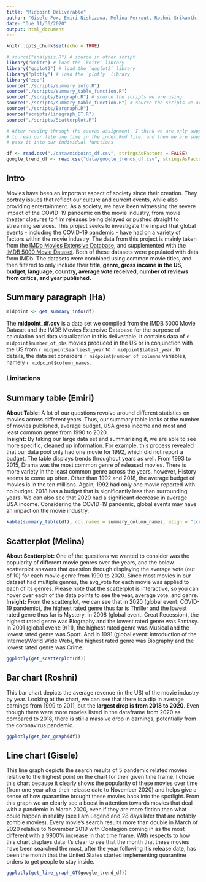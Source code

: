 ```yaml
---
title: "Midpoint Deliverable"
author: "Gisele Fox, Emiri Nishizawa, Melina Perraut, Roshni Srikanth, Ha Nhat To"
date: "Due 11/30/2020"
output: html_document
---
```


```r
knitr::opts_chunk$set(echo = TRUE)
```

```r
# source("analysis.R") # source in other script
library("knitr") # load the `knitr` library
library("ggplot2") # load the `ggplot2` library
library("plotly") # load the `plotly` library
library("zoo")
source("./scripts/summary_info.R")
source("./scripts/summary_table_function.R")
source("./scripts/Bargraph.R") # source the scripts we are using
source("./scripts/summary_table_function.R") # source the scripts we are using
source("./scripts/Bargraph.R") 
source("scripts/linegraph_GT.R")
source("./scripts/Scatterplot.R")

# After reading through the canvas assignment, I think we are only supposed
# to read our file one time in the index.Rmd file, and then we are supposed to
# pass it into our individual functions

df <- read.csv("./data/midpoint_df.csv", stringsAsFactors = FALSE)
google_trend_df <- read.csv("data/google_trends_df.csv", stringsAsFactors = FALSE)
```

## Intro
Movies have been an important aspect of society since their creation. They portray issues that reflect our culture and current events, while also providing entertainment. As a society, we have been witnessing the severe impact of the COVID-19 pandemic on the movie industry, from movie theater closures to film releases being delayed or pushed straight to streaming services. This project seeks to investigate the impact that global events - including the COVID-19 pandemic - have had on a variety of factors within the movie industry. The data from this project is mainly taken from the [IMDb Movies Extensive Database](https://www.kaggle.com/stefanoleone992/imdb-extensive-dataset?select=IMDb+movies.csv), and supplemented with the [IMDB 5000 Movie Dataset](https://www.kaggle.com/carolzhangdc/imdb-5000-movie-dataset). Both of these datasets were populated with data from IMDb. The datasets were combined using common movie titles, and then filtered to only include their **title, genre, gross income in the US, budget, language, country, average vote received, number of reviews from critics, and year published.**

## Summary paragraph (Ha)
``` r
midpoint <- get_summary_info(df)
```
The **midpoint_df.csv** is a data set we compiled from the IMDB 5000 Movie Dataset and the IMDB Movies Extensive Database for the purpose of calculation and data visualization in this deliverable. It contains data of `r midpoint$number_of_obs` movies produced in the US or in conjunction with the US from `r midpoint$earliest_year` to `r midpoint$latest_year`. In details, the data set considers `r midpoint$number_of_columns` variables, namely `r midpoint$column_names`.

### Limitations


## Summary table (Emiri)
**About Table:** A lot of our questions revolve around different statistics on movies across different years. Thus, our summary table looks at the number of movies published, average budget, USA gross income and most and least common genre from 1990 to 2020.
<br/> **Insight:** By taking our large data set and summarizing it, we are able to see more specific, cleaned up information. For example, this process revealed that our data pool only had one movie for 1992, which did not report a budget. The table displays trends throughout years as well. From 1993 to 2015, Drama was the most common genre of released movies. There is more variety in the least common genre across the years, however, History seems to come up often. Other than 1992 and 2018, the average budget of movies is in the ten millions. Again, 1992 had only one movie reported with no budget. 2018 has a budget that is significantly less than surrounding years. We can also see that 2020 had a significant decrease in average USA income. Considering the COVID-19 pandemic, global events may have an impact on the movie industry. 
``` r
kable(summary_table(df), col.names = summary_column_names, align = "lcrrrr")
```

## Scatterplot (Melina)
**About Scatterplot:** One of the questions we wanted to consider was the popularity of different movie genres over the years, and the below scatterplot answers that question through displaying the average vote (out of 10) for each movie genre from 1990 to 2020. Since most movies in our dataset had multiple genres, the avg_vote for each movie was applied to each of its genres. Please note that the scatterplot is interactive, so you can hover over each of the data points to see the year, average vote, and genre. 
<br/> **Insight:** From the scatterplot, we can see that in 2020 (global event: COVID-19 pandemic), the highest rated genre thus far is Thriller and the lowest rated genre thus far is Mystery. In 2008 (global event: Great Recession), the highest rated genre was Biography and the lowest rated genre was Fantasy. In 2001 (global event: 9/11), the highest rated genre was Musical and the lowest rated genre was Sport. And in 1991 (global event: introduction of the Internet/World Wide Web), the highest rated genre was Biography and the lowest rated genre was Crime.

``` r
ggplotly(get_scatterplot(df))
```

## Bar chart (Roshni)
This bar chart depicts the average revenue (in the US) of the movie industry by year. Looking at the chart, we can see that there is a dip in average earnings from 1999 to 2011, but the **largest drop is from 2018 to 2020**. Even though there were more movies listed in the dataframe from 2020 as compared to 2018, there is still a massive drop in earnings, potentially from the coronavirus pandemic. 
```r
ggplotly(get_bar_graph(df))

```

## Line chart (Gisele)
This line graph depicts the search results of 5 pandemic related movies relative to the highest point on the chart for their given time frame. I chose this chart because it clearly shows the popularity of these movies over time (from one year after their release date to November 2020) and helps give a sense of how quarantine brought these movies back into the spotlight. From this graph we an clearly see a boost in attention towards movies that deal with a pandemic in March 2020, even if they are more fiction than what could happen in reality (see I am Legend and 28 days later that are notably zombie movies). Every movie's search results more than double in March of 2020 relative to November 2019 with Contagion coming in as the most different with a 9900% increase in that time frame. With respects to how this chart displays data it's clear to see that the month that these movies have been searched the most, after the year following it's release date, has been the month that the United States started implementing quarantine orders to get people to stay inside.
```r
ggplotly(get_line_graph_GT(google_trend_df))

```